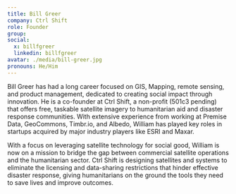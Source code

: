 ```yaml
---
title: Bill Greer
company: Ctrl Shift 
role: Founder
group:
social:
  x: billfgreer
  linkedin: billfgreer
avatar: ./media/bill-greer.jpg
pronouns: He/Him
---
```

Bill Greer has had a long career focused on GIS, Mapping, remote sensing, and product management, dedicated to creating social impact through innovation. He is a co-founder at Ctrl Shift, a non-profit (501c3 pending) that offers free, taskable satellite imagery to humanitarian aid and disaster response communities. With extensive experience from working at Premise Data, GeoCommons, Timbr.io, and Albedo, William has played key roles in startups acquired by major industry players like ESRI and Maxar. 

With a focus on leveraging satellite technology for social good, William is now on a mission to bridge the gap between commercial satellite operations and the humanitarian sector. Ctrl Shift is designing satellites and systems to eliminate the licensing and data-sharing restrictions that hinder effective disaster response, giving humanitarians on the ground the tools they need to save lives and improve outcomes.